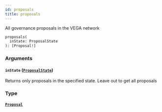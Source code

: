 ```yaml
---
id: proposals
title: proposals
---
```



All governance proposals in the VEGA network

```graphql
proposals(
  inState: ProposalState
): [Proposal!]
```


### Arguments

#### `inState` ([`ProposalState`](/docs/mainnet/graphql/enums/proposal-state))

Returns only proposals in the specified state. Leave out to get all proposals


### Type

#### [`Proposal`](/docs/mainnet/graphql/objects/proposal) 






